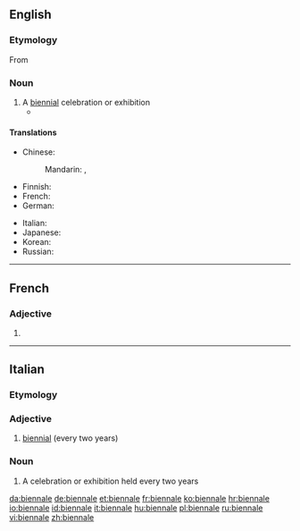 {{also|Biennale}}
==English==

===Etymology===

From {{etyl|it|en}} {{term|lang=it|biennale}}

===Noun===
{{en-noun}}

# A [[biennial]] celebration or exhibition
#* {{quote-news|2007|February 25|William Shaw|We Are Not a Muse|New York Times|url=http://www.nytimes.com/2007/02/25/magazine/25stylefrancesca.t.html
|passage=In Venice for the 2005 '''biennale''' with the architect David Adjaye and the artist Olafur Eliasson. 6. }}

====Translations====
{{trans-top|a biennial celebration or exhibition}}
* Chinese:
*: Mandarin: {{t|cmn|雙年展|sc=Hani}}, {{t|cmn|双年展|tr=shuāngniánzhǎn|sc=Hani}} {{qualifier|exhibition}}
* Finnish: {{t+|fi|biennaali}}
* French: {{t+|fr|biennale|f}}
* German: {{t+|de|Biennale|f}}
{{trans-mid}}
* Italian: {{t+|it|biennale|f}}
* Japanese: {{t|ja|ビエンナーレ|tr=biennāre|sc=Jpan}}
* Korean: {{t|ko|비엔날레|tr=biennalle|sc=Kore}}
* Russian: {{t+|ru|биенна́ле|n|sc=Cyrl}}
{{trans-bottom}}

----

==French==

===Adjective===
{{fr-adj-form}} {{g|f}}

# {{feminine of|biennal|lang=fr}}

----

==Italian==

===Etymology===
{{confix|bi|ennale|lang=it}}

===Adjective===
{{it-adj|biennal|e|i}}

# [[biennial]] (every two years)

===Noun===
{{it-noun|f}}

# A celebration or exhibition held every two years

[[da:biennale]]
[[de:biennale]]
[[et:biennale]]
[[fr:biennale]]
[[ko:biennale]]
[[hr:biennale]]
[[io:biennale]]
[[id:biennale]]
[[it:biennale]]
[[hu:biennale]]
[[pl:biennale]]
[[ru:biennale]]
[[vi:biennale]]
[[zh:biennale]]